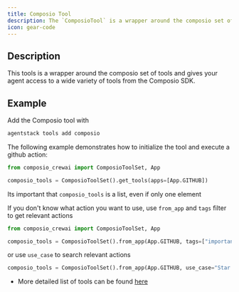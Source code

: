 ```yaml
---
title: Composio Tool
description: The `ComposioTool` is a wrapper around the composio set of tools and gives your agent access to a wide variety of tools from the Composio SDK.
icon: gear-code
---
```


## Description

This tools is a wrapper around the composio set of tools and gives your agent access to a wide variety of tools from the Composio SDK.

## Example

Add the Composio tool with
```bash
agentstack tools add composio
````

The following example demonstrates how to initialize the tool and execute a github action:

```python Code
from composio_crewai import ComposioToolSet, App

composio_tools = ComposioToolSet().get_tools(apps=[App.GITHUB])
```

<Note>Its important that `composio_tools` is a list, even if only one element</Note>

If you don't know what action you want to use, use `from_app` and `tags` filter to get relevant actions

```python Code
from composio_crewai import ComposioToolSet, App

composio_tools = ComposioToolSet().from_app(App.GITHUB, tags=["important"])
```

or use `use_case` to search relevant actions

```python Code
composio_tools = ComposioToolSet().from_app(App.GITHUB, use_case="Star a github repository")
```

* More detailed list of tools can be found [here](https://app.composio.dev)